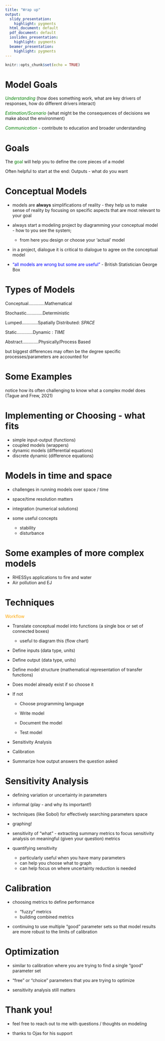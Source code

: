 ```yaml
---
title: "Wrap up"
output:
  slidy_presentation:
    highlight: pygments
  html_document: default
  pdf_document: default
  ioslides_presentation:
    highlight: pygments
  beamer_presentation:
    highlight: pygments
---
```


```r
knitr::opts_chunk$set(echo = TRUE)
```

# Model Goals

<span style="color: green;">*Understanding*</span> (how does something work, what are key drivers of responses, how do different drivers interact)



<span style="color: green;">*Estimation/Scenario*</span> (what might be the consequences of decisions we make about the environment)



<span style="color: green;">*Communication* </span>- contribute to education and broader understanding

# Goals

The <span style="color: green;">goal</span> will help you to define the core pieces of a model

Often helpful to start at the end: Outputs - what do you want


# Conceptual Models

* models are **always** simplifications of reality - they help us to make sense of reality by focusing on specific aspects that are most relevant to your goal

* always start a modeling project by diagramming your conceptual model - how to you see the system; 
    * from here you design or choose your 'actual' model

* in a project, dialogue it is critical to dialogue to agree on the conceptual model

* <span style="color: blue;">"all models are wrong but some are useful"</span>  - British Statistician George Box




#  Types of Models

Conceptual.............Mathematical

Stochastic.............Deterministic

Lumped.............Spatially Distributed: *SPACE*

Static.............Dynamic  : *TIME*

Abstract.............Physically/Process Based

but biggest differences may often be the degree specific processes/parameters are accounted for

# Some Examples 

notice how its often challenging to know what a complex model does
(Tague and Frew, 2021)

# Implementing or Choosing - what fits


  * simple input-output (functions)
  * coupled models (wrappers)
  * dynamic models (differential equations)
  * discrete dynamic (difference equations)
  
# Models in time and space

* challenges in running models over space / time

* space/time resolution matters

* integration (numerical solutions)

* some useful concepts
  * stability
  * disturbance
  
# Some examples of more complex models

* RHESSys applications to fire and water
* Air pollution and EJ

# Techniques

<span style="color: orange;">Workflow</span>

* Translate conceptual model into functions (a single box or set of connected boxes) 
  * useful to diagram this (flow chart)

* Define inputs (data type, units)

* Define output (data type, units)

* Define model structure (mathematical representation of transfer functions)

* Does model already exist if so choose it

* If not

  * Choose programming language

  * Write model

  * Document the model 

  * Test model
  
* Sensitivity Analysis

* Calibration

* Summarize how output answers the question asked

# Sensitivity Analysis

* defining variation or uncertainty in parameters

* informal (play - and why its important!)

* techniques (like Sobol) for effectively searching parameters space

* graphing!

* sensitivity of "what" - extracting summary metrics to focus sensitivity analysis on meaningful (given your question) metrics

* quantifying sensitivity 
  * particularly useful when you have many parameters
  * can help you choose what to graph
  * can help focus on where uncertainty reduction is needed
  
# Calibration 

* choosing metrics to define performance

  * "fuzzy" metrics
  * building combined metrics

* continuing to use multiple "good" parameter sets so that model results are more robust to the limits of calibration

# Optimization 

* similar to calibration where you are trying to find a single "good" parameter set

* "free" or "choice" parameters that you are trying to optimize

* sensitivity analysis still matters






# Thank you!

* feel free to reach out to me with questions / thoughts on modeling 

* thanks to Ojas for his support

